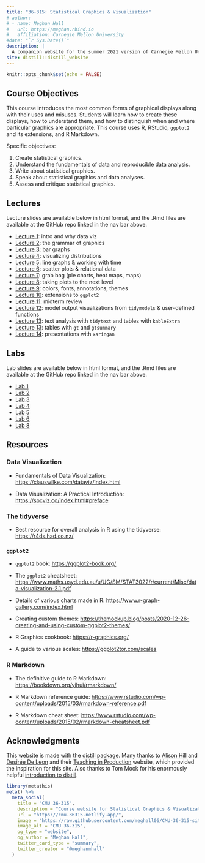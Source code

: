 ```yaml
---
title: "36-315: Statistical Graphics & Visualization"
# author:
# - name: Meghan Hall
#   url: https://meghan.rbind.io
#   affiliation: Carnegie Mellon University
#date: "`r Sys.Date()`"
description: |
  A companion website for the summer 2021 version of Carnegie Mellon University course 36-315: Statistical Graphics & Visualization, offered through the Department of Statistics & Data Science and taught by Meghan Hall.
site: distill::distill_website
---
```


```r
knitr::opts_chunk$set(echo = FALSE)
```

## Course Objectives

This course introduces the most common forms of graphical displays along with their uses and misuses. Students will learn how to create these displays, how to understand them, and how to distinguish when and where particular graphics are appropriate. This course uses R, RStudio, `ggplot2` and its extensions, and R Markdown.

Specific objectives:

1. Create statistical graphics.
2. Understand the fundamentals of data and reproducible data analysis.
3. Write about statistical graphics.
4. Speak about statistical graphics and data analyses.
5. Assess and critique statistical graphics.

## Lectures

Lecture slides are available below in html format, and the .Rmd files are available at the GitHub repo linked in the nav bar above.

+ [Lecture 1](slides/36-315_Summer2021_Lec1.html): intro and why data viz
+ [Lecture 2](slides/36-315_Summer2021_Lec2.html): the grammar of graphics
+ [Lecture 3](slides/36-315_Summer2021_Lec3.html): bar graphs
+ [Lecture 4](slides/36-315_Summer2021_Lec4.html): visualizing distributions
+ [Lecture 5](slides/36-315_Summer2021_Lec5.html): line graphs & working with time
+ [Lecture 6](slides/36-315_Summer2021_Lec6.html): scatter plots & relational data
+ [Lecture 7](slides/36-315_Summer2021_Lec7.html): grab bag (pie charts, heat maps, maps)
+ [Lecture 8](slides/36-315_Summer2021_Lec8.html): taking plots to the next level
+ [Lecture 9](slides/36-315_Summer2021_Lec9.html): colors, fonts, annotations, themes
+ [Lecture 10](slides/36-315_Summer2021_Lec10.html): extensions to `ggplot2`
+ [Lecture 11](slides/36-315_Summer2021_Lec11.html): midterm review
+ [Lecture 12](slides/36-315_Summer2021_Lec12.html): model output visualizations from `tidymodels` & user-defined functions
+ [Lecture 13](slides/36-315_Summer2021_Lec13.html): text analysis with `tidytext` and tables with `kableExtra`
+ [Lecture 13](slides/36-315_Summer2021_Lec13_addl.html): tables with `gt` and `gtsummary`
+ [Lecture 14](slides/36-315_Summer2021_Lec14.html): presentations with `xaringan`

## Labs

Lab slides are available below in html format, and the .Rmd files are available at the GitHub repo linked in the nav bar above.

+ [Lab 1](slides/36-315_Summer2021_Lab1_lec.html)
+ [Lab 2](slides/36-315_Summer2021_Lab2_lec.html)
+ [Lab 3](slides/36-315_Summer2021_Lab3_lec.html)
+ [Lab 4](slides/36-315_Summer2021_Lab4_lec.html)
+ [Lab 5](slides/36-315_Summer2021_Lab5_lec.html)
+ [Lab 6](slides/36-315_Summer2021_Lab6_lec.html)
+ [Lab 8](slides/36-315_Summer2021_Lab8_lec.html)

## Resources

### Data Visualization

+ Fundamentals of Data Visualization: <https://clauswilke.com/dataviz/index.html>

+ Data Visualization: A Practical Introduction: <https://socviz.co/index.html#preface>

### The tidyverse

+ Best resource for overall analysis in R using the tidyverse: <https://r4ds.had.co.nz/>

### `ggplot2`

+ `ggplot2` book: <https://ggplot2-book.org/>

+ The `ggplot2` cheatsheet: <https://www.maths.usyd.edu.au/u/UG/SM/STAT3022/r/current/Misc/data-visualization-2.1.pdf>

+ Details of various charts made in R: <https://www.r-graph-gallery.com/index.html>

+ Creating custom themes: <https://themockup.blog/posts/2020-12-26-creating-and-using-custom-ggplot2-themes/>

+ R Graphics cookbook: <https://r-graphics.org/>

+ A guide to various scales: <https://ggplot2tor.com/scales>

### R Markdown

+ The definitive guide to R Markdown: <https://bookdown.org/yihui/rmarkdown/>

+ R Markdown reference guide: <https://www.rstudio.com/wp-content/uploads/2015/03/rmarkdown-reference.pdf>

+ R Markdown cheat sheet: <https://www.rstudio.com/wp-content/uploads/2015/02/rmarkdown-cheatsheet.pdf>






## Acknowledgments {.appendix}

This website is made with the [distill package](https://rstudio.github.io/distill/). Many thanks to [Alison Hill](https://alison.rbind.io/) and [Desirée De Leon](https://desiree.rbind.io/) and their [Teaching in Production](https://rstudio-education.github.io/teaching-in-production/) website, which provided the inspiration for this site. Also thanks to Tom Mock for his enormously helpful [introduction to distill](https://themockup.blog/posts/2020-08-01-building-a-blog-with-distill/).

```r
library(metathis)
meta() %>%
  meta_social(
    title = "CMU 36-315",
    description = "Course website for Statistical Graphics & Visualization, by Meghan Hall",
    url = "https://cmu-36315.netlify.app/",
    image = "https://raw.githubusercontent.com/meghall06/CMU-36-315-site/main/icon-192.png",
    image_alt = "CMU 36-315",
    og_type = "website",
    og_author = "Meghan Hall",
    twitter_card_type = "summary",
    twitter_creator = "@meghanmhall"
  )
```